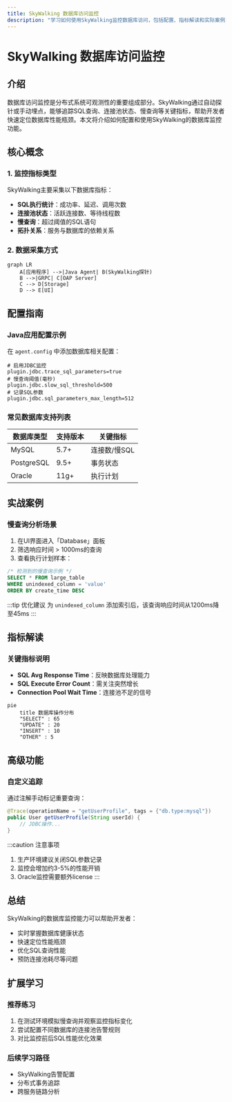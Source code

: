```yaml
---
title: SkyWalking 数据库访问监控
description: "学习如何使用SkyWalking监控数据库访问，包括配置、指标解读和实际案例分析。"
---
```


# SkyWalking 数据库访问监控

## 介绍

数据库访问监控是分布式系统可观测性的重要组成部分。SkyWalking通过自动探针或手动埋点，能够追踪SQL查询、连接池状态、慢查询等关键指标，帮助开发者快速定位数据库性能瓶颈。本文将介绍如何配置和使用SkyWalking的数据库监控功能。

## 核心概念

### 1. 监控指标类型
SkyWalking主要采集以下数据库指标：
- **SQL执行统计**：成功率、延迟、调用次数
- **连接池状态**：活跃连接数、等待线程数
- **慢查询**：超过阈值的SQL语句
- **拓扑关系**：服务与数据库的依赖关系

### 2. 数据采集方式
```mermaid
graph LR
    A[应用程序] -->|Java Agent| B(SkyWalking探针)
    B -->|GRPC| C[OAP Server]
    C --> D[Storage]
    D --> E[UI]
```

## 配置指南

### Java应用配置示例
在 `agent.config` 中添加数据库相关配置：

```properties
# 启用JDBC监控
plugin.jdbc.trace_sql_parameters=true
# 慢查询阈值(毫秒)
plugin.jdbc.slow_sql_threshold=500
# 记录SQL参数
plugin.jdbc.sql_parameters_max_length=512
```

### 常见数据库支持列表
| 数据库类型 | 支持版本 | 关键指标 |
|------------|----------|----------|
| MySQL      | 5.7+     | 连接数/慢SQL |
| PostgreSQL | 9.5+     | 事务状态   |
| Oracle     | 11g+     | 执行计划   |

## 实战案例

### 慢查询分析场景
1. 在UI界面进入「Database」面板
2. 筛选响应时间 > 1000ms的查询
3. 查看执行计划样本：

```sql
/* 检测到的慢查询示例 */
SELECT * FROM large_table 
WHERE unindexed_column = 'value'
ORDER BY create_time DESC
```

:::tip 优化建议
为 `unindexed_column` 添加索引后，该查询响应时间从1200ms降至45ms
:::

## 指标解读

### 关键指标说明
- **SQL Avg Response Time**：反映数据库处理能力
- **SQL Execute Error Count**：需关注突然增长
- **Connection Pool Wait Time**：连接池不足的信号

```mermaid
pie
    title 数据库操作分布
    "SELECT" : 65
    "UPDATE" : 20
    "INSERT" : 10
    "OTHER" : 5
```

## 高级功能

### 自定义追踪
通过注解手动标记重要查询：

```java
@Trace(operationName = "getUserProfile", tags = {"db.type:mysql"})
public User getUserProfile(String userId) {
    // JDBC操作...
}
```

:::caution 注意事项
1. 生产环境建议关闭SQL参数记录
2. 监控会增加约3-5%的性能开销
3. Oracle监控需要额外license
:::

## 总结

SkyWalking的数据库监控能力可以帮助开发者：
- 实时掌握数据库健康状态
- 快速定位性能瓶颈
- 优化SQL查询性能
- 预防连接池耗尽等问题

## 扩展学习

### 推荐练习
1. 在测试环境模拟慢查询并观察监控指标变化
2. 尝试配置不同数据库的连接池告警规则
3. 对比监控前后SQL性能优化效果

### 后续学习路径
- SkyWalking告警配置
- 分布式事务追踪
- 跨服务链路分析